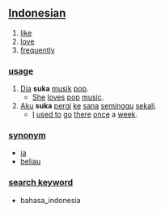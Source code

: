 == [[Indonesian]] ==

# [[like]]
# [[love]]
# [[frequently]]

=== [[usage]] ===
# [[dia|Dia]] '''suka''' [[musik]] [[pop]].
#* [[she|She]] [[love]]s [[pop]] [[music]].
# [[aku|Aku]] '''suka''' [[pergi]] [[ke]] [[sana]] [[minggu|seminggu]] [[sekali]].
#* [[I]] [[used to]] [[go]] [[there]] [[once]] a [[week]].

=== [[synonym]] ===
* [[ia]]
* [[beliau]]

=== [[search keyword]] ===
* bahasa_indonesia